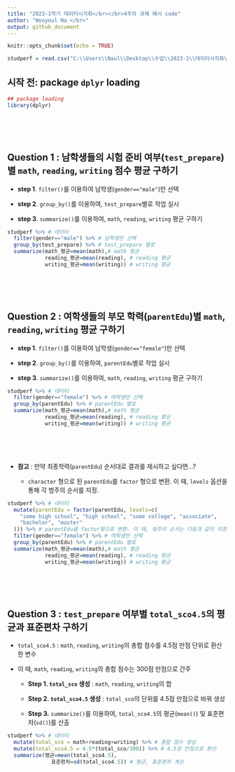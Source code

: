 ```yaml
---
title: "2023-1학기 데이터시각화</br></br>4주차 과제 예시 code"
author: "Wooyoul Na </br>"
output: github_document
---
```


```r
knitr::opts_chunk$set(echo = TRUE)
```

```r
studperf = read.csv("C:\\Users\\Naul\\Desktop\\수업\\2023-1\\데이터시각화\\vis_2023_1\\studperf.csv")
```

## 시작 전: package `dplyr` loading  

```r
## package loading
library(dplyr)
```
  
</br>    
</br>    
  
## Question 1 : 남학생들의 시험 준비 여부(`test_prepare`)별 `math`, `reading`, `writing` 점수 평균 구하기

 + **step 1**. `filter()`를 이용하여 남학생(`gender=="male"`)만 선택  
 
 + **step 2**. `group_by()`를 이용하여, `test_prepare`별로 작업 실시  
 
 + **step 3**. `summarize()`를 이용하여, `math`, `reading`, `writing` 평균 구하기  

```r
studperf %>% # 데이터
  filter(gender=="male") %>% # 남학생만 선택
  group_by(test_prepare) %>% # test_prepare 별로
  summarize(math_평균=mean(math),# math 평균
            reading_평균=mean(reading), # reading 평균
            writing_평균=mean(writing)) # writing 평균
```

</br>  
</br>  

## Question 2 : 여학생들의 부모 학력(`parentEdu`)별 `math`, `reading`, `writing` 평균 구하기

 + **step 1**. `filter()`를 이용하여 남학생(`gender=="female"`)만 선택  
 
 + **step 2**. `group_by()`를 이용하여, `parentEdu`별로 작업 실시  
 
 + **step 3**. `summarize()`를 이용하여, `math`, `reading`, `writing` 평균 구하기  

```r
studperf %>% # 데이터
  filter(gender=="female") %>% # 여학생만 선택
  group_by(parentEdu) %>% # parentEdu 별로
  summarize(math_평균=mean(math),# math 평균
            reading_평균=mean(reading), # reading 평균
            writing_평균=mean(writing)) # writing 평균
```

</br>  
</br>  

 + **참고** : 만약 최종학력(`parentEdu`) 순서대로 결과를 제시하고 싶다면...?  

    + `character` 형으로 된 `parentEdu`를 `factor` 형으로 변환. 이 때, `levels` 옵션을 통해 각 범주의 순서를 지정.  

```r
studperf %>% # 데이터
  mutate(parentEdu = factor(parentEdu, levels=c(
    "some high school", "high school", "some college", "associate", 
    "bachelor", "master"
  ))) %>% # parentEdu를 factor형으로 변환. 이 때, 범주의 순서는 다음과 같이 지정
  filter(gender=="female") %>% # 여학생만 선택
  group_by(parentEdu) %>% # parentEdu 별로
  summarize(math_평균=mean(math),# math 평균
            reading_평균=mean(reading), # reading 평균
            writing_평균=mean(writing)) # writing 평균
```

</br>  
</br>  

## Question 3 : `test_prepare` 여부별 `total_sco4.5`의 평균과 표준편차 구하기  

  + `total_sco4.5` : `math`, `reading`, `writing`의 총합 점수를 4.5점 만점 단위로 환산한 변수    
  
  + 이 때, `math`, `reading`, `writing`의 총합 점수는 300점 만점으로 간주  

    + **Step 1. `total_sco` 생성** : `math`, `reading`, `writing`의 합  
    
    + **Step 2. `total_sco4.5` 생성** :  `total_sco`의 단위를 4.5점 만점으로 바꿔 생성  
    + **Step 3.** `summarize()`를 이용하여, `total_sco4.5`의 평균(`mean()`) 및 표준편차(`sd()`)를 산출  
    
```r
studperf %>% # 데이터
  mutate(total_sco = math+reading+writing) %>% # 총합 점수 생성
  mutate(total_sco4.5 = 4.5*(total_sco/300)) %>% # 4.5점 만점으로 환산
  summarize(평균=mean(total_sco4.5),
              표준편차=sd(total_sco4.5)) # 평균, 표준편차 계산
```
